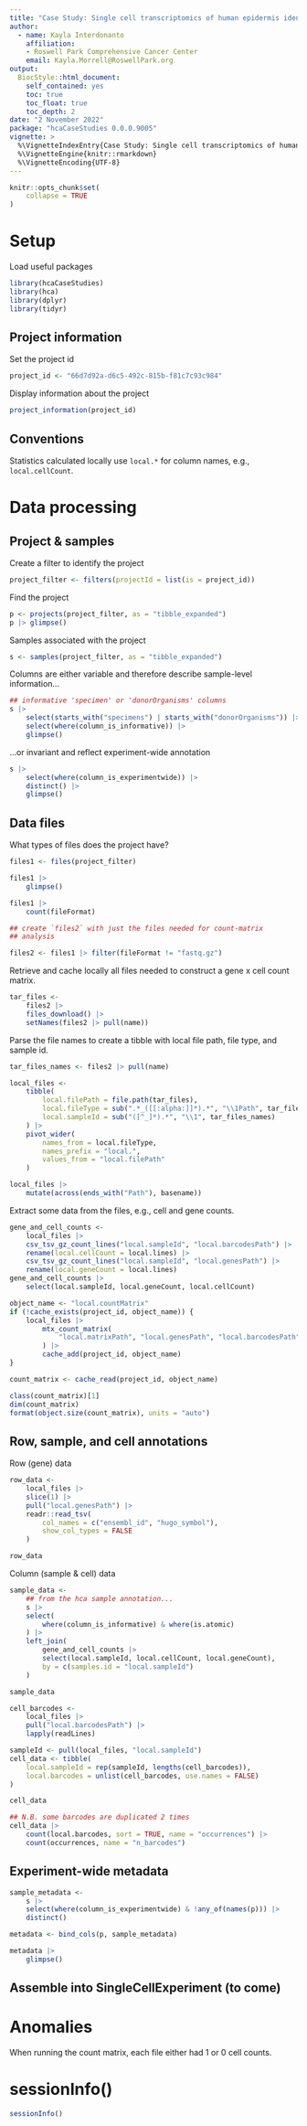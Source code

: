 ```yaml
---
title: "Case Study: Single cell transcriptomics of human epidermis identifies basal stem cell transition states"
author:
  - name: Kayla Interdonanto
    affiliation:
    - Roswell Park Comprehensive Cancer Center
    email: Kayla.Morrell@RoswellPark.org
output:
  BiocStyle::html_document:
    self_contained: yes
    toc: true
    toc_float: true
    toc_depth: 2
date: "2 November 2022"
package: "hcaCaseStudies 0.0.0.9005"
vignette: >
  %\VignetteIndexEntry{Case Study: Single cell transcriptomics of human epidermis identifies basal stem cell transition states }
  %\VignetteEngine{knitr::rmarkdown}
  %\VignetteEncoding{UTF-8}
---
```


```r
knitr::opts_chunk$set(
    collapse = TRUE
)
```

# Setup

Load useful packages

```r
library(hcaCaseStudies)
library(hca)
library(dplyr)
library(tidyr)
```

## Project information

Set the project id

```r
project_id <- "66d7d92a-d6c5-492c-815b-f81c7c93c984"
```

Display information about the project

```r
project_information(project_id)
```

## Conventions

Statistics calculated locally use `local.*` for column names, e.g.,
`local.cellCount`.

# Data processing

## Project & samples

Create a filter to identify the project

```r
project_filter <- filters(projectId = list(is = project_id))
```

Find the project

```r
p <- projects(project_filter, as = "tibble_expanded")
p |> glimpse()
```

Samples associated with the project

```r
s <- samples(project_filter, as = "tibble_expanded")
```

Columns are either variable and therefore describe sample-level
information...

```r
## informative 'specimen' or 'donorOrganisms' columns
s |>
    select(starts_with("specimens") | starts_with("donorOrganisms")) |>
    select(where(column_is_informative)) |>
    glimpse()
```

...or invariant and reflect experiment-wide annotation

```r
s |>
    select(where(column_is_experimentwide)) |>
    distinct() |>
    glimpse()
```

## Data files

What types of files does the project have?

```r
files1 <- files(project_filter)

files1 |>
    glimpse()

files1 |>
    count(fileFormat)

## create `files2` with just the files needed for count-matrix
## analysis

files2 <- files1 |> filter(fileFormat != "fastq.gz") 
```

Retrieve and cache locally all files needed to construct a gene x cell
count matrix.

```r
tar_files <-
    files2 |>
    files_download() |>
    setNames(files2 |> pull(name))
```

Parse the file names to create a tibble with local file path, file type, and
sample id.

```r
tar_files_names <- files2 |> pull(name)

local_files <- 
    tibble(
        local.filePath = file.path(tar_files),
        local.fileType = sub(".*_([[:alpha:]]*).*", "\\1Path", tar_files_names),
        local.sampleId = sub("([^_]*).*", "\\1", tar_files_names)
    ) |>
    pivot_wider(
        names_from = local.fileType,
        names_prefix = "local.",
        values_from = "local.filePath"
    )

local_files |>
    mutate(across(ends_with("Path"), basename))
```

Extract some data from the files, e.g., cell and gene counts.

```r
gene_and_cell_counts <-
    local_files |>
    csv_tsv_gz_count_lines("local.sampleId", "local.barcodesPath") |>
    rename(local.cellCount = local.lines) |>
    csv_tsv_gz_count_lines("local.sampleId", "local.genesPath") |>
    rename(local.geneCount = local.lines)
gene_and_cell_counts |>
    select(local.sampleId, local.geneCount, local.cellCount)
```

```r
object_name <- "local.countMatrix"
if (!cache_exists(project_id, object_name)) {
    local_files |>
        mtx_count_matrix(
            "local.matrixPath", "local.genesPath", "local.barcodesPath"
        ) |>
        cache_add(project_id, object_name)
}

count_matrix <- cache_read(project_id, object_name)

class(count_matrix)[1]
dim(count_matrix)
format(object.size(count_matrix), units = "auto")
```

## Row, sample, and cell annotations

Row (gene) data

```r
row_data <-
    local_files |>
    slice(1) |>
    pull("local.genesPath") |>
    readr::read_tsv(
        col_names = c("ensembl_id", "hugo_symbol"),
        show_col_types = FALSE
    )

row_data
```

Column (sample & cell) data

```r
sample_data <-
    ## from the hca sample annotation...
    s |>
    select(
        where(column_is_informative) & where(is.atomic)
    ) |>
    left_join(
        gene_and_cell_counts |>
        select(local.sampleId, local.cellCount, local.geneCount),
        by = c(samples.id = "local.sampleId")
    )

sample_data
```

```r
cell_barcodes <- 
    local_files |>
    pull("local.barcodesPath") |>
    lapply(readLines)

sampleId <- pull(local_files, "local.sampleId")
cell_data <- tibble(
    local.sampleId = rep(sampleId, lengths(cell_barcodes)),
    local.barcodes = unlist(cell_barcodes, use.names = FALSE)
)

cell_data

## N.B. some barcodes are duplicated 2 times
cell_data |>
    count(local.barcodes, sort = TRUE, name = "occurrences") |>
    count(occurrences, name = "n_barcodes")
```

## Experiment-wide metadata

```r
sample_metadata <-
    s |>
    select(where(column_is_experimentwide) & !any_of(names(p))) |>
    distinct()

metadata <- bind_cols(p, sample_metadata)

metadata |>
    glimpse()
```

## Assemble into SingleCellExperiment (to come)

# Anomalies

When running the count matrix, each file either had 1 or 0 cell counts.

# sessionInfo() {.unnumbered}

```r
sessionInfo()
```
